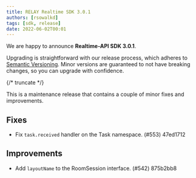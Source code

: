 ---
title: RELAY Realtime SDK 3.0.1
authors: [rsowalkd]
tags: [sdk, release]
date: 2022-06-02T00:01
---

We are happy to announce **Realtime-API SDK 3.0.1**.

Upgrading is straightforward with our release process, which adheres to [Semantic Versioning](https://semver.org/).
Minor versions are guaranteed to not have breaking changes, so you can upgrade with confidence.

<ReleaseCard library="@signalwire/realtime-api" version="3.0.1" releaseType="patch"/>

{/* truncate */}

This is a maintenance release that contains a couple of minor fixes and improvements.

## Fixes
- Fix `task.received` handler on the Task namespace. (#553) 47ed1712

## Improvements
- Add `layoutName` to the RoomSession interface. (#542) 875b2bb8